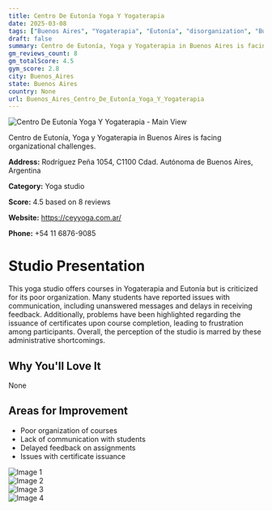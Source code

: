 ```yaml
---
title: Centro De Eutonía Yoga Y Yogaterapia
date: 2025-03-08
tags: ["Buenos Aires", "Yogaterapia", "Eutonía", "disorganization", "Buenos Aires"]  
draft: false
summary: Centro de Eutonía, Yoga y Yogaterapia in Buenos Aires is facing organizational challenges.
gm_reviews_count: 8
gm_totalScore: 4.5
gym_score: 2.8
city: Buenos_Aires
state: Buenos Aires
country: None
url: Buenos_Aires_Centro_De_Eutonía_Yoga_Y_Yogaterapia
---
```


<div className="aspect-[16/9] relative my-8">
  <img 
    src="https://lh5.googleusercontent.com/p/AF1QipMmHG_PW-rNM5UI84UbOQMAYcj6ltUkaVYf9BTX=w1920-h1080-k-no"
    alt="Centro De Eutonía Yoga Y Yogaterapia - Main View"
    className="object-cover absolute inset-0 w-full h-full rounded-lg"
  />
</div>

Centro de Eutonía, Yoga y Yogaterapia in Buenos Aires is facing organizational challenges.

**Address:** Rodríguez Peña 1054, C1100 Cdad. Autónoma de Buenos Aires, Argentina

**Category:** Yoga studio

**Score:** 4.5 based on 8 reviews

**Website:** https://ceyyoga.com.ar/

**Phone:** +54 11 6876-9085

# Studio Presentation

This yoga studio offers courses in Yogaterapia and Eutonía but is criticized for its poor organization.
Many students have reported issues with communication, including unanswered messages and delays in receiving feedback.
Additionally, problems have been highlighted regarding the issuance of certificates upon course completion, leading to frustration among participants.
Overall, the perception of the studio is marred by these administrative shortcomings.

## Why You'll Love It

None

## Areas for Improvement

- Poor organization of courses
- Lack of communication with students
- Delayed feedback on assignments
- Issues with certificate issuance

<div className="grid grid-cols-1 xl:grid-cols-2 gap-4 my-8">
<div className="aspect-[4/3] relative"><img src="https://lh5.googleusercontent.com/p/AF1QipOATfDdaCrT1bbEtBGYUlXbDZOEslEyw1xlH8q6=w1920-h1080-k-no" alt="Image 1" className="object-cover absolute inset-0 w-full h-full rounded-lg" /></div>
<div className="aspect-[4/3] relative"><img src="https://lh5.googleusercontent.com/p/AF1QipNMeNg-LTZ9O0VBrp_c2fxDChgx-jkFSie-Kjrt=w1920-h1080-k-no" alt="Image 2" className="object-cover absolute inset-0 w-full h-full rounded-lg" /></div>
<div className="aspect-[4/3] relative"><img src="https://lh5.googleusercontent.com/p/AF1QipNdaOTLPfOiJEDSelDocnACrK5a6GuOTQGGhH_Z=w1920-h1080-k-no" alt="Image 3" className="object-cover absolute inset-0 w-full h-full rounded-lg" /></div>
<div className="aspect-[4/3] relative"><img src="https://lh5.googleusercontent.com/p/AF1QipP4nxkt1I2fsI2Nxm2uuXHTbUniwI494QJX8aHZ=w1920-h1080-k-no" alt="Image 4" className="object-cover absolute inset-0 w-full h-full rounded-lg" /></div>
</div>